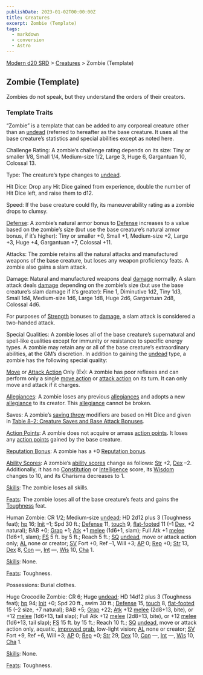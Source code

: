 ```yaml
---
publishDate: 2023-01-02T00:00:00Z
title: Creatures
excerpt: Zombie (Template)
tags:
  - markdown
  - conversion
  - Astro
---
```


[Modern d20 SRD](/#modernD20) > [Creatures](modern-d20-srd-creatures-index) > Zombie (Template)

## Zombie (Template)

Zombies do not speak, but they understand the orders of their creators.

### Template Traits

“Zombie” is a template that can be added to any corporeal creature other than an [undead](modern-d20-srd-creature-types-undead) (referred to hereafter as the base creature. It uses all the base creature’s statistics and special abilities except as noted here.

Challenge Rating: A zombie’s challenge rating depends on its size: Tiny or smaller 1/8, Small 1/4, Medium-size 1/2, Large 3, Huge 6, Gargantuan 10, Colossal 13.

Type: The creature’s type changes to [undead](modern-d20-srd-creature-types-undead).

Hit Dice: Drop any Hit Dice gained from experience, double the number of Hit Dice left, and raise them to d12.

Speed: If the base creature could fly, its maneuverability rating as a zombie drops to clumsy.

[Defense](modern-d20-srd-combat-defense): A zombie’s natural armor bonus to [Defense](modern-d20-srd-combat-defense) increases to a value based on the zombie’s size (but use the base creature’s natural armor bonus, if it’s higher): Tiny or smaller +0, Small +1, Medium-size +2, Large +3, Huge +4, Gargantuan +7, Colossal +11.

Attacks: The zombie retains all the natural attacks and manufactured weapons of the base creature, but loses any weapon proficiency feats. A zombie also gains a slam attack.

Damage: Natural and manufactured weapons deal [damage](modern-d20-srd-combat-damage) normally. A slam attack deals [damage](modern-d20-srd-combat-damage) depending on the zombie’s size (but use the base creature’s slam damage if it’s greater): Fine 1, Diminutive 1d2, Tiny 1d3, Small 1d4, Medium-size 1d6, Large 1d8, Huge 2d6, Gargantuan 2d8, Colossal 4d6.

For purposes of [Strength](modern-d20-srd-basics-ability-scores) bonuses to [damage](modern-d20-srd-combat-damage), a slam attack is considered a two-handed attack.

Special Qualities: A zombie loses all of the base creature’s supernatural and spell-like qualities except for immunity or resistance to specific energy types. A zombie may retain any or all of the base creature’s extraordinary abilities, at the GM’s discretion. In addition to gaining the [undead](modern-d20-srd-creature-types-undead) type, a zombie has the following special quality:

[Move](modern-d20-srd-combat-move-actions) or [Attack Action](modern-d20-srd-combat-attack-actions) Only (Ex): A zombie has poor reflexes and can perform only a single [move action](modern-d20-srd-combat-move-actions) or [attack action](modern-d20-srd-combat-attack-actions) on its turn. It can only move and attack if it charges.

[Allegiances](modern-d20-srd-basics-allegiances): A zombie loses any previous [allegiances](modern-d20-srd-basics-allegiances) and adopts a new [allegiance](modern-d20-srd-basics-allegiances) to its creator. This [allegiance](modern-d20-srd-basics-allegiances) cannot be broken.

Saves: A zombie’s [saving throw](modern-d20-srd-basics-saving-throws) modifiers are based on Hit Dice and given in [Table 8–2: Creature Saves and Base Attack Bonuses](modern-d20-srd-creatures-creature-overview).

[Action Points](modern-d20-srd-basics-action-points): A zombie does not acquire or amass [action points](modern-d20-srd-basics-action-points). It loses any [action points](modern-d20-srd-basics-action-points) gained by the base creature.

[Reputation Bonus](modern-d20-srd-reputation-index): A zombie has a +0 [Reputation bonus](modern-d20-srd-reputation-index).

[Ability Scores](modern-d20-srd-basics-ability-scores): A zombie’s [ability scores](modern-d20-srd-basics-ability-scores) change as follows: [Str](modern-d20-srd-basics-ability-scores) +2, [Dex](modern-d20-srd-basics-ability-scores) –2. Additionally, it has no [Constitution](modern-d20-srd-basics-ability-scores) or [Intelligence](modern-d20-srd-basics-ability-scores) score, its [Wisdom](modern-d20-srd-basics-ability-scores) changes to 10, and its Charisma decreases to 1.

[Skills](modern-d20-srd-skills-index): The zombie loses all skills.

[Feats](modern-d20-srd-feats-index): The zombie loses all of the base creature’s feats and gains the [Toughness](modern-d20-srd-feats-toughness) feat.

Human Zombie: CR 1/2; Medium-size [undead](modern-d20-srd-creature-types-undead); HD 2d12 plus 3 (Toughness feat); [hp](modern-d20-srd-combat-hit-points) 16; [Init](modern-d20-srd-combat-initiative) –1; Spd 30 ft.; [Defense](modern-d20-srd-combat-defense) 11, [touch](modern-d20-srd-combat-attack-actions) 9, [flat-footed](modern-d20-srd-combat-surprise) 11 (–1 [Dex](modern-d20-srd-basics-ability-scores), +2 natural); BAB +0; [Grap](modern-d20-srd-combat-grapple) +1; [Atk](modern-d20-srd-combat-attack-roll) +1 [melee](modern-d20-srd-combat-attack-roll) (1d6+1, slam); Full Atk +1 [melee](modern-d20-srd-combat-attack-roll) (1d6+1, slam); [FS](modern-d20-srd-creatures-creature-overview) 5 ft. by 5 ft.; Reach 5 ft.; [SQ](modern-d20-srd-creatures-creature-overview) [undead](modern-d20-srd-creature-types-undead), move or attack action only; [AL](modern-d20-srd-basics-allegiances) none or creator; [SV](modern-d20-srd-basics-saving-throws) Fort +0, Ref –1, Will +3; [AP](modern-d20-srd-creatures-creature-overview) 0; [Rep](modern-d20-srd-creatures-creature-overview) +0; [Str](modern-d20-srd-basics-ability-scores) 13, [Dex](modern-d20-srd-basics-ability-scores) 8, [Con](modern-d20-srd-basics-ability-scores) —, [Int](modern-d20-srd-basics-ability-scores) —, [Wis](modern-d20-srd-basics-ability-scores) 10, [Cha](modern-d20-srd-basics-ability-scores) 1.

[Skills](modern-d20-srd-skills-index): None.

[Feats](modern-d20-srd-feats-index): Toughness.

Possessions: Burial clothes.

Huge Crocodile Zombie: CR 6; Huge [undead](modern-d20-srd-creature-types-undead); HD 14d12 plus 3 (Toughness feat); [hp](modern-d20-srd-combat-hit-points) 94; [Init](modern-d20-srd-combat-initiative) +0; Spd 20 ft., swim 30 ft.; [Defense](modern-d20-srd-combat-defense) 15, [touch](modern-d20-srd-combat-attack-actions) 8, [flat-footed](modern-d20-srd-combat-surprise) 15 (–2 size, +7 natural); BAB +5; [Grap](modern-d20-srd-combat-grapple) +22; [Atk](modern-d20-srd-combat-attack-roll) +12 [melee](modern-d20-srd-combat-attack-roll) (2d8+13, bite), or +12 [melee](modern-d20-srd-combat-attack-roll) (1d6+13, tail slap); Full Atk +12 [melee](modern-d20-srd-combat-attack-roll) (2d8+13, bite), or +12 [melee](modern-d20-srd-combat-attack-roll) (1d6+13, tail slap); [FS](modern-d20-srd-creatures-creature-overview) 15 ft. by 15 ft.; Reach 10 ft.; [SQ](modern-d20-srd-creatures-creature-overview) [undead](modern-d20-srd-creature-types-undead), move or attack action only, aquatic, [improved grab](modern-d20-srd-special-abilities-improved-grab), low-light vision; [AL](modern-d20-srd-basics-allegiances) none or creator; [SV](modern-d20-srd-basics-saving-throws) Fort +9, Ref +6, Will +3; [AP](modern-d20-srd-creatures-creature-overview) 0; [Rep](modern-d20-srd-creatures-creature-overview) +0; [Str](modern-d20-srd-basics-ability-scores) 29, [Dex](modern-d20-srd-basics-ability-scores) 10, [Con](modern-d20-srd-basics-ability-scores) —, [Int](modern-d20-srd-basics-ability-scores) —, [Wis](modern-d20-srd-basics-ability-scores) 10, [Cha](modern-d20-srd-basics-ability-scores) 1.

[Skills](modern-d20-srd-skills-index): None.

[Feats](modern-d20-srd-feats-index): Toughness.
